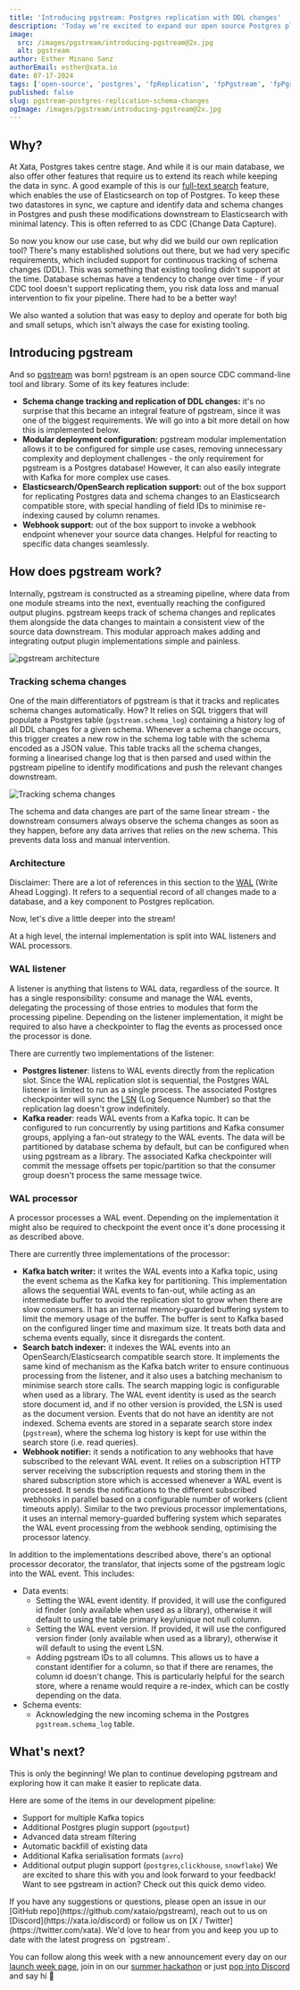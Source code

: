 ```yaml
---
title: 'Introducing pgstream: Postgres replication with DDL changes'
description: 'Today we’re excited to expand our open source Postgres platform with pgstream, a CDC command line tool and library for PostgreSQL with replication support for DDL changes to any provided output.'
image:
  src: /images/pgstream/introducing-pgstream@2x.jpg
  alt: pgstream
author: Esther Minano Sanz
authorEmail: esther@xata.io
date: 07-17-2024
tags: ['open-source', 'postgres', 'fpReplication', 'fpPgstream', 'fpPgroll', 'fpPgzx', 'oss', 'launch-week', 'elephant-on-the-move']
published: false
slug: pgstream-postgres-replication-schema-changes
ogImage: /images/pgstream/introducing-pgstream@2x.jpg
---
```


## Why?

At Xata, Postgres takes centre stage. And while it is our main database, we also offer other features that require us to extend its reach while keeping the data in sync. A good example of this is our [full-text search](https://xata.io/full-text-search) feature, which enables the use of Elasticsearch on top of Postgres. To keep these two datastores in sync, we capture and identify data and schema changes in Postgres and push these modifications downstream to Elasticsearch with minimal latency. This is often referred to as CDC (Change Data Capture).

So now you know our use case, but why did we build our own replication tool? There's many established solutions out there, but we had very specific requirements, which included support for continuous tracking of schema changes (DDL). This was something that existing tooling didn't support at the time. Database schemas have a tendency to change over time - if your CDC tool doesn't support replicating them, you risk data loss and manual intervention to fix your pipeline. There had to be a better way!

We also wanted a solution that was easy to deploy and operate for both big and small setups, which isn't always the case for existing tooling.

## Introducing pgstream

And so [pgstream](https://github.com/xataio/pgstream) was born! pgstream is an open source CDC command-line tool and library. Some of its key features include:

- **Schema change tracking and replication of DDL changes:** it's no surprise that this became an integral feature of pgstream, since it was one of the biggest requirements. We will go into a bit more detail on how this is implemented below.
- **Modular deployment configuration:** pgstream modular implementation allows it to be configured for simple use cases, removing unnecessary complexity and deployment challenges - the only requirement for pgstream is a Postgres database! However, it can also easily integrate with Kafka for more complex use cases.
- **Elasticsearch/OpenSearch replication support:** out of the box support for replicating Postgres data and schema changes to an Elasticsearch compatible store, with special handling of field IDs to minimise re-indexing caused by column renames.
- **Webhook support:** out of the box support to invoke a webhook endpoint whenever your source data changes. Helpful for reacting to specific data changes seamlessly.

## How does pgstream work?

Internally, pgstream is constructed as a streaming pipeline, where data from one module streams into the next, eventually reaching the configured output plugins. pgstream keeps track of schema changes and replicates them alongside the data changes to maintain a consistent view of the source data downstream. This modular approach makes adding and integrating output plugin implementations simple and painless.

![pgstream architecture](/images/pgstream/pgstream_arch_v1@2x.png)

### Tracking schema changes

One of the main differentiators of pgstream is that it tracks and replicates schema changes automatically. How? It relies on SQL triggers that will populate a Postgres table (`pgstream.schema_log`) containing a history log of all DDL changes for a given schema. Whenever a schema change occurs, this trigger creates a new row in the schema log table with the schema encoded as a JSON value. This table tracks all the schema changes, forming a linearised change log that is then parsed and used within the pgstream pipeline to identify modifications and push the relevant changes downstream.

![Tracking schema changes](/images/pgstream/tracking_schema_changes@2x.png)

The schema and data changes are part of the same linear stream - the downstream consumers always observe the schema changes as soon as they happen, before any data arrives that relies on the new schema. This prevents data loss and manual intervention.

### Architecture

Disclaimer: There are a lot of references in this section to the [WAL](https://www.postgresql.org/docs/current/wal-intro.html) (Write Ahead Logging). It refers to a sequential record of all changes made to a database, and a key component to Postgres replication.

Now, let's dive a little deeper into the stream!

At a high level, the internal implementation is split into WAL listeners and WAL processors.

### WAL listener

A listener is anything that listens to WAL data, regardless of the source. It has a single responsibility: consume and manage the WAL events, delegating the processing of those entries to modules that form the processing pipeline. Depending on the listener implementation, it might be required to also have a checkpointer to flag the events as processed once the processor is done.

There are currently two implementations of the listener:

- **Postgres listener**: listens to WAL events directly from the replication slot. Since the WAL replication slot is sequential, the Postgres WAL listener is limited to run as a single process. The associated Postgres checkpointer will sync the [LSN](https://pgpedia.info/l/LSN-log-sequence-number.html) (Log Sequence Number) so that the replication lag doesn't grow indefinitely.
- **Kafka reader**: reads WAL events from a Kafka topic. It can be configured to run concurrently by using partitions and Kafka consumer groups, applying a fan-out strategy to the WAL events. The data will be partitioned by database schema by default, but can be configured when using pgstream as a library. The associated Kafka checkpointer will commit the message offsets per topic/partition so that the consumer group doesn't process the same message twice.

### WAL processor

A processor processes a WAL event. Depending on the implementation it might also be required to checkpoint the event once it's done processing it as described above.

There are currently three implementations of the processor:

- **Kafka batch writer:** it writes the WAL events into a Kafka topic, using the event schema as the Kafka key for partitioning. This implementation allows the sequential WAL events to fan-out, while acting as an intermediate buffer to avoid the replication slot to grow when there are slow consumers. It has an internal memory-guarded buffering system to limit the memory usage of the buffer. The buffer is sent to Kafka based on the configured linger time and maximum size. It treats both data and schema events equally, since it disregards the content.
- **Search batch indexer:** it indexes the WAL events into an OpenSearch/Elasticsearch compatible search store. It implements the same kind of mechanism as the Kafka batch writer to ensure continuous processing from the listener, and it also uses a batching mechanism to minimise search store calls. The search mapping logic is configurable when used as a library. The WAL event identity is used as the search store document id, and if no other version is provided, the LSN is used as the document version. Events that do not have an identity are not indexed. Schema events are stored in a separate search store index (`pgstream`), where the schema log history is kept for use within the search store (i.e. read queries).
- **Webhook notifier:** it sends a notification to any webhooks that have subscribed to the relevant WAL event. It relies on a subscription HTTP server receiving the subscription requests and storing them in the shared subscription store which is accessed whenever a WAL event is processed. It sends the notifications to the different subscribed webhooks in parallel based on a configurable number of workers (client timeouts apply). Similar to the two previous processor implementations, it uses an internal memory-guarded buffering system which separates the WAL event processing from the webhook sending, optimising the processor latency.

In addition to the implementations described above, there's an optional processor decorator, the translator, that injects some of the pgstream logic into the WAL event. This includes:

- Data events:
  - Setting the WAL event identity. If provided, it will use the configured id finder (only available when used as a library), otherwise it will default to using the table primary key/unique not null column.
  - Setting the WAL event version. If provided, it will use the configured version finder (only available when used as a library), otherwise it will default to using the event LSN.
  - Adding pgstream IDs to all columns. This allows us to have a constant identifier for a column, so that if there are renames, the column id doesn't change. This is particularly helpful for the search store, where a rename would require a re-index, which can be costly depending on the data.
- Schema events:
  - Acknowledging the new incoming schema in the Postgres `pgstream.schema_log` table.

## What's next?

This is only the beginning! We plan to continue developing pgstream and exploring how it can make it easier to replicate data. 

Here are some of the items in our development pipeline:

- Support for multiple Kafka topics
- Additional Postgres plugin support (`pgoutput`)
- Advanced data stream filtering
- Automatic backfill of existing data
- Additional Kafka serialisation formats (`avro`)
- Additional output plugin support (`postgres`,`clickhouse`, `snowflake`)
We are excited to share this with you and look forward to your feedback! Want to see pgstream in action? Check out this quick demo video.

<ArticleVideo platform="youtube" src="https://www.youtube.com/embed/0EvSE7z6p_g?si=4rBeyjJtoCGTJ4VG" />
If you have any suggestions or questions, please open an issue in our [GitHub repo](https://github.com/xataio/pgstream), reach out to us on [Discord](https://xata.io/discord) or follow us on [X / Twitter](https://twitter.com/xata). We'd love to hear from you and keep you up to date with the latest progress on `pgstream`.

You can follow along this week with a new announcement every day on our [launch week page](https://xata.io/launch-week-elephant-on-the-move), join in on our [summer hackathon](https://xata.io/blog/summer-launch-pxci-hackathon) or just [pop into Discord](https://xata.io/discord) and say hi 👋
